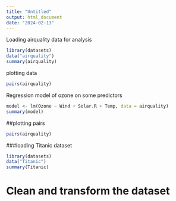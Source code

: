 ```yaml
---
title: "Untitled"
output: html_document
date: "2024-02-13"
---
```


Loading airquality data for analysis
```r
library(datasets)
data("airquality")
summary(airquality)
```
plotting data
```r
pairs(airquality)
```
Regression model of ozone on some predictors
```r
model <- lm(Ozone ~ Wind + Solar.R + Temp, data = airquality)
summary(model)
```

##plotting pairs
```r
pairs(airquality)
```



###loading Titanic dataset
```r
library(datasets)
data("Titanic")
summary(Titanic)
```
# Clean and transform the dataset

